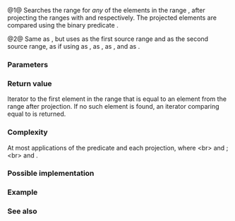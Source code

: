 {{cpp/ranges/title|find_first_of}}
{{cpp/algorithm/ranges/navbar}}
{{dcl begin}}
{{dcl header|algorithm}}
{{dcl h|Call signature}}
{{dcl|num=1|since=c++20|1=
template&lt; std::input_iterator I1, std::sentinel_for&lt;I1&gt; S1,
          std::forward_iterator I2, std::sentinel_for&lt;I2&gt; S2,
          class Pred = ranges::equal_to,
          class Proj1 = std::identity,
          class Proj2 = std::identity &gt;
requires std::indirectly_comparable&lt;I1, I2, Pred, Proj1, Proj2&gt;
constexpr I1
    find_first_of( I1 first1, S1 last1, I2 first2, S2 last2, Pred pred = {},
                   Proj1 proj1 = {}, Proj2 proj2 = {} );
}}
{{dcl|num=2|since=c++20|1=
template&lt; ranges::input_range R1, ranges::forward_range R2,
          class Pred = ranges::equal_to,
          class Proj1 = std::identity,
          class Proj2 = std::identity &gt;
requires std::indirectly_comparable&lt;ranges::iterator_t&lt;R1&gt;,
                                    ranges::iterator_t&lt;R2&gt;,
                                    Pred, Proj1, Proj2&gt;
constexpr ranges::borrowed_iterator_t&lt;R1&gt;
    find_first_of( R1&amp;&amp; r1, R2&amp;&amp; r2, Pred pred = {},
                   Proj1 proj1 = {}, Proj2 proj2 = {} );
}}
{{dcl end}}

@1@ Searches the range {{range|first1|last1}} for ''any'' of the elements in the range {{range|first2|last2}}, after projecting the ranges with {{c|proj1}} and {{c|proj2}} respectively. The projected elements are compared using the binary predicate {{c|pred}}.

@2@ Same as {{v|1}}, but uses {{c|r1}} as the first source range and {{c|r2}} as the second source range, as if using {{c|ranges::begin(r1)}} as {{c|first1}}, {{c|ranges::end(r1)}} as {{c|last1}}, {{c|ranges::begin(r2)}} as {{c|first2}}, and {{c|ranges::end(r2)}} as {{c|last2}}.

{{cpp/ranges/niebloid}}

===Parameters===
{{par begin}}
{{par|first1, last1|the range of elements to examine (aka ''haystack'')}}
{{par|first2, last2|the range of elements to search for (aka ''needles'')}}
{{par|r1|the range of elements to examine (aka ''haystack'')}}
{{par|r2|the range of elements to search for (aka ''needles'')}}
{{par|pred|binary predicate to compare the elements}}
{{par|proj1|projection to apply to the elements in the first range}}
{{par|proj2|projection to apply to the elements in the second range}}
{{par end}}

===Return value===
Iterator to the first element in the range {{range|first1|last1}} that is equal to an element from the range {{range|first2|last2}} after projection. If no such element is found, an iterator comparing equal to {{c|last1}} is returned.

===Complexity===
At most {{c|S * N}} applications of the predicate and each projection, where &lt;br&gt;
{{v|1}} {{c|1=S = ranges::distance(first2, last2)}} and {{c|1=N = ranges::distance(first1, last1)}};&lt;br&gt;
{{v|2}} {{c|1=S = ranges::distance(r2)}} and {{c|1=N = ranges::distance(r1)}}.

===Possible implementation===
{{eq fun|1=
struct find_first_of_fn
{
    template&lt;std::input_iterator I1, std::sentinel_for&lt;I1&gt; S1,
             std::forward_iterator I2, std::sentinel_for&lt;I2&gt; S2,
             class Pred = ranges::equal_to,
             class Proj1 = std::identity,
             class Proj2 = std::identity&gt;
    requires std::indirectly_comparable&lt;I1, I2, Pred, Proj1, Proj2&gt;
    constexpr I1 operator()(I1 first1, S1 last1, I2 first2, S2 last2, Pred pred = {},
                            Proj1 proj1 = {}, Proj2 proj2 = {}) const
    {
        for (; first1 != last1; ++first1)
            for (auto i = first2; i != last2; ++i)
                if (std::invoke(pred, std::invoke(proj1, *first1), std::invoke(proj2, *i)))
                    return first1;
        return first1;
    }

    template&lt;ranges::input_range R1, ranges::forward_range R2,
             class Pred = ranges::equal_to,
             class Proj1 = std::identity,
             class Proj2 = std::identity&gt;
    requires std::indirectly_comparable&lt;ranges::iterator_t&lt;R1&gt;,
                                        ranges::iterator_t&lt;R2&gt;,
                                        Pred, Proj1, Proj2&gt;
    constexpr ranges::borrowed_iterator_t&lt;R1&gt;
        operator()(R1&amp;&amp; r1, R2&amp;&amp; r2, Pred pred = {},
                   Proj1 proj1 = {}, Proj2 proj2 = {}) const
    {
        return (*this)(ranges::begin(r1), ranges::end(r1),
                       ranges::begin(r2), ranges::end(r2),
                       std::move(pred), std::move(proj1), std::move(proj2));
    }
};

inline constexpr find_first_of_fn find_first_of {};
}}

===Example===
{{example
|code=
#include &lt;algorithm&gt;
#include &lt;iostream&gt;
#include &lt;iterator&gt;

int main()
{
    namespace rng = std::ranges;

    constexpr static auto haystack = {1, 2, 3, 4};
    constexpr static auto needles  = {0, 3, 4, 3};

    constexpr auto found1 = rng::find_first_of(haystack.begin(), haystack.end(),
                                               needles.begin(), needles.end());
    static_assert(std::distance(haystack.begin(), found1) == 2);

    constexpr auto found2 = rng::find_first_of(haystack, needles);
    static_assert(std::distance(haystack.begin(), found2) == 2);

    constexpr static auto negatives = {-6, -3, -4, -3};
    constexpr auto not_found = rng::find_first_of(haystack, negatives);
    static_assert(not_found == haystack.end());

    constexpr auto found3 = rng::find_first_of(haystack, negatives,
        [](int x, int y) { return x == -y; }); // uses a binary comparator
    static_assert(std::distance(haystack.begin(), found3) == 2);

    struct P { int x, y; };
    constexpr static auto p1 = {P{1, -1}, P{2, -2}, P{3, -3}, P{4, -4}&lt;!----&gt;};
    constexpr static auto p2 = {P{5, -5}, P{6, -3}, P{7, -5}, P{8, -3}&lt;!----&gt;};

    // Compare only P::y data members by projecting them:
    const auto found4 = rng::find_first_of(p1, p2, {}, &amp;P::y, &amp;P::y);
    std::cout &lt;&lt; "First equivalent element {" &lt;&lt; found4-&gt;x &lt;&lt; ", " &lt;&lt; found4-&gt;y
              &lt;&lt; "} was found at position " &lt;&lt; std::distance(p1.begin(), found4)
              &lt;&lt; ".\n";
}
|output=
First equivalent element {3, -3} was found at position 2.
}}

===See also===
{{dsc begin}}
{{dsc inc|cpp/algorithm/dsc find_first_of}}
{{dsc inc|cpp/algorithm/ranges/dsc adjacent_find}}
{{dsc inc|cpp/algorithm/ranges/dsc find}}
{{dsc inc|cpp/algorithm/ranges/dsc find_end}}
{{dsc inc|cpp/algorithm/ranges/dsc search}}
{{dsc inc|cpp/algorithm/ranges/dsc search_n}}
{{dsc end}}

{{langlinks|de|es|fr|it|ja|pt|ru|zh}}